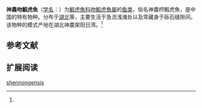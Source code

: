 {{Speciesbox
| name = 神農吻鰕虎魚
| status = 
| status_system = 
| image = 
| genus = Rhinogobius
| species = shennongensis
| authority = Yang et Xie, 1983<ref name='id8388'>{{cite web| url =http://www.bioinfo.cn/db05/BjdwSpecies.php?action=view&id=8388| title =神農吻鰕虎魚| work =中国动物物种编目数据库| publisher =中国科学院微生物研究所| author =中国科学院动物研究所| accessdate =2009-04-16| deadurl =yes| archiveurl =https://web.archive.org/web/20160305071646/http://www.bioinfo.cn/db05/BjdwSpecies.php?action=view&id=8388| archivedate =2016-03-05}}</ref>
}}

'''神農吻鰕虎魚'''（[[学名|学名]]：{{lang|la|''Rhinogobius shennongensis''}}）为[[鰕虎魚科|鰕虎魚科]][[吻鰕虎魚屬|吻鰕虎魚屬]]的[[鱼类|鱼类]]，俗名神農栉鰕虎魚，是中国的特有物种。分布于[[湖北|湖北]]等，主要生活于急流浅滩处以及常藏身于砾石缝隙间。该物种的模式产地在湖北神農架阳日湾。<ref name='id8388'/>

== 参考文献 ==
{{reflist}}

== 扩展阅读 ==
{{refbegin}}
{{wikispecies-inline|Rhinogobius shennongensis|神農吻鰕虎魚}}
{{refend}}
{{Taxonbar|from=Q5918606}}

[[Category:吻鰕虎魚屬|shennongensis]]


{{鱸形目小作品}}
